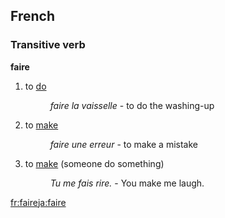 ==French==
===Transitive verb===
'''faire'''

#to [[do]]
#:''faire la vaisselle'' - to do the washing-up
#to [[make]]
#:''faire une erreur'' - to make a mistake
#to [[make]] (someone do something)
#:''Tu me fais rire.'' - You make me laugh.
[[fr:faire]][[ja:faire]]